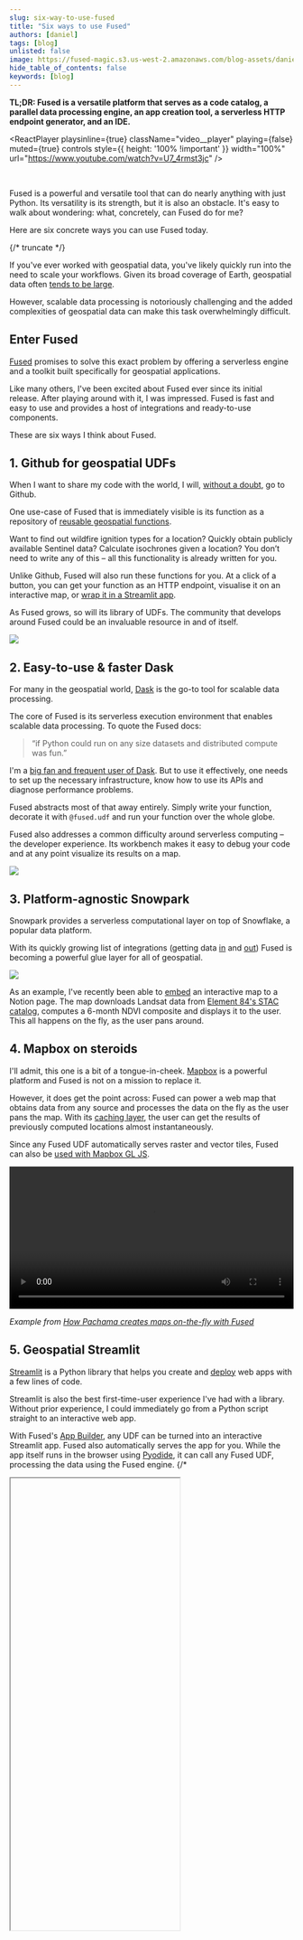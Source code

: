 ```yaml
---
slug: six-way-to-use-fused
title: "Six ways to use Fused"
authors: [daniel]
tags: [blog]
unlisted: false
image: https://fused-magic.s3.us-west-2.amazonaws.com/blog-assets/daniel_card.png
hide_table_of_contents: false
keywords: [blog]
---
```


**TL;DR: Fused is a versatile platform that serves as a code catalog, a parallel data processing engine, an app creation tool, a serverless HTTP endpoint generator, and an IDE.**


<ReactPlayer
    playsinline={true}
    className="video__player"
    playing={false}
    muted={true}
    controls
    style={{ height: '100% !important' }}
    width="100%"
    url="https://www.youtube.com/watch?v=U7_4rmst3jc"
/>

<br/>

Fused is a powerful and versatile tool that can do nearly anything with just Python. Its versatility is its strength, but it is also an obstacle. It's easy to walk about wondering: what, concretely, can Fused do for me?

Here are six concrete ways you can use Fused today.




{/* truncate */}

If you've ever worked with geospatial data, you've likely quickly run into the need to scale your workflows.
Given its broad coverage of Earth, geospatial data often [tends to be large](https://twitter.com/shoyer/status/1805732055394959819).

However, scalable data processing is notoriously challenging and the added complexities of geospatial data can make this task overwhelmingly difficult.

## Enter Fused

[Fused](https://www.fused.io/) promises to solve this exact problem by offering a serverless engine and a toolkit built specifically for geospatial applications.

Like many others, I've been excited about Fused ever since its initial release. After playing around with it, I was impressed. Fused is fast and easy to use and provides a host of integrations and ready-to-use components.

These are six ways I think about Fused.

## 1. Github for geospatial UDFs

When I want to share my code with the world, I will,
[without a doubt](https://www.youtube.com/watch?v=4FNNlMtPS-0), go to Github.

One use-case of Fused that is immediately visible is its function as a repository of [reusable geospatial functions](https://github.com/fusedio/udfs).

Want to find out wildfire ignition types for a location?
Quickly obtain publicly available Sentinel data?
Calculate isochrones given a location?
You don’t need to write any of this – all this functionality is already written for you.

Unlike Github, Fused will also run these functions for you. At a click of a button, you can get your function as an HTTP endpoint, visualise it on an interactive map, or [wrap it in a Streamlit app](#5-geospatial-streamlit).

As Fused grows, so will its library of UDFs.
The community that develops around Fused could be an invaluable resource in and of itself.

![](https://i.imgur.com/rDhc0WD.png)

## 2. Easy-to-use & faster Dask

For many in the geospatial world, [Dask](https://dask.org/) is the go-to tool for scalable data processing.

The core of Fused is its serverless execution environment that enables scalable data processing.
To quote the Fused docs:

> “if Python could run on any size datasets and distributed compute was fun.”

I'm a [big fan and frequent user of Dask](https://targomo.medium.com/how-we-learned-to-love-dask-and-achieved-a-40x-speedup-aa14e72d99c0).
But to use it effectively, one needs to set up the necessary infrastructure, know how to use its APIs and diagnose performance problems.

Fused abstracts most of that away entirely.
Simply write your function, decorate it with `@fused.udf` and run your function over the whole globe.

Fused also addresses a common difficulty around serverless computing – the developer experience.
Its workbench makes it easy to debug your code and at any point visualize its results on a map.

![](https://i.imgur.com/69pXXOi.gif)

## 3. Platform-agnostic Snowpark

Snowpark provides a serverless computational layer on top of Snowflake, a popular data platform.

With its quickly growing list of integrations (getting data [in](/user-guide/in/) and [out](/user-guide/out/)) Fused is becoming a powerful glue layer for all of geospatial.

![](https://fused-magic.s3.us-west-2.amazonaws.com/docs_assets/ecosystem_diagram.png)

As an example, I've recently been able to [embed](/user-guide/out/notion/#2-embed-the-map-into-notion) an interactive map to a Notion page. The map downloads Landsat data from [Element 84's STAC catalog](https://earth-search.aws.element84.com/v1), computes a 6-month NDVI composite and displays it to the user. This all happens on the fly, as the user pans around.

## 4. Mapbox on steroids

I'll admit, this one is a bit of a tongue-in-cheek.
[Mapbox](https://www.mapbox.com/) is a powerful platform and Fused is not on a mission to replace it.

However, it does get the point across: Fused can power a web map that obtains data from any source and processes the data on the fly as the user pans the map.
With its [caching layer](/core-concepts/content-management/cache/), the user can get the results of previously computed locations almost instantaneously.

Since any Fused UDF automatically serves raster and vector tiles, Fused can also be [used with Mapbox GL JS](/user-guide/out/mapbox/).

<video width="100%" controls> <source src="https://fused-magic.s3.us-west-2.amazonaws.com/blog-assets/pachama_land_suitability_app.mp4" type="video/mp4" /> </video>

*Example from [How Pachama creates maps on-the-fly with Fused](/blog/pachama-creates-maps-on-the-fly-with-fused/)*

## 5. Geospatial Streamlit

[Streamlit](https://streamlit.io/) is a Python library that helps you create and
[deploy](https://docs.streamlit.io/deploy/streamlit-community-cloud/deploy-your-app) web apps
with a few lines of code.

Streamlit is also the best first-time-user experience I've had with a library.
Without prior experience, I could immediately go from a Python script straight to an interactive web app.

With Fused's [App Builder](/workbench/app-builder/), any UDF can be turned into an interactive Streamlit app.
Fused also automatically serves the app for you.
While the app itself runs in the browser using [Pyodide](https://github.com/pyodide/pyodide), it can call any Fused UDF, processing the data using the Fused engine.
{/*

<Iframe
  id="six-ways"
  code={CODE}
  height="800px"
  useResizer={false}
  requirements={[
    "/pyarrow/pyarrow-17.0.0-cp312-cp312-pyodide_2024_0_wasm32.whl",
    "micropip",
    "pyodide-unix-timezones", // needed by pyarrow
    "requests",
    "yarl",
    "streamlit-folium",
    "fused"
  ]}
/> */}

## 6. Geospatial-first IDE

Of the six, this is the most aspirational use case.
It's also potentially the most impactful.

Fused provides the Workbench, a great web-based IDE.
Working with it started changing how I think of developing geospatial applications.

![](https://i.imgur.com/iM1pTKh.png)

Today, there are two worlds.

- On one side, the software engineer uses test-driven-development to develop well-designed code in quick iterations.

- On the other side, the data scientist develops code directly against real data using notebooks and visualizations.

Fused can bring these worlds together. Simply annotating your function as `@fused.udf` gives you the ability to immediately visualize the results with real data, over any geographic region.
Fused Workbench does this, but you could equally develop in VSCode and switch to QGIS to immediately inspect the results.

By developing your code as a web of stateless UDFs and utilizing `@fused.cache`, you gain the ability to develop automatically cached pipelines whose results can be inspected in tools like Felt or served with an HTTP endpoint without any added work.

Often the greatest cost of data pipelines is developer time.
Fused has the potential to tighten the development feedback loop and catch errors early, reducing the time needed to develop robust data pipelines.

## Conclusion

This article gave six concrete examples of how you can use Fused today.

However, the possibilities of Fused are not limited to these examples. With its powerful execution engine, visual IDE, growing host of integrations, and just-copy-the-link app deployment, Fused is generic enough to enable use cases not even the team behind it has thought of.

I'm excited about the future of Fused. I wouldn't be surprised to see it become a ubiquitous tool in the geospatial world.

